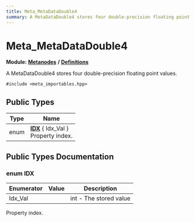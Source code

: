 ```yaml
---
title: Meta_MetaDataDouble4
summary: A MetaDataDouble4 stores four double-precision floating point values. 
---
```


# Meta_MetaDataDouble4

**Module:** **[Metanodes](../../modules/metanodes/index.mdx)** **/** **[Definitions](../../modules/metanodes/definitions.mdx)**

A MetaDataDouble4 stores four double-precision floating point values. 

`#include <meta_importables.hpp>`

## Public Types

| Type           | Name           |
| -------------- | -------------- |
| enum| **[IDX](#enum-idx)** \{ Idx_Val \}<br />Property index.  |

## Public Types Documentation

### enum IDX

| Enumerator | Value | Description |
| ---------- | ----- | ----------- |
| Idx_Val | | int - The stored value   |

Property index. 

